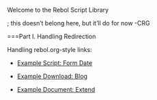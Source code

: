 Welcome to the Rebol Script Library

; this doesn't belong here, but it'll do for now -CRG

===Part I. Handling Redirection

Handling rebol.org-style links:

* [Example Script: Form Date](%/view-script.r?script=form-date.r)

* [Example Download: Blog](%/download-a-script.r?script-name=blog.r)

* [Example Document: Extend](%/documentation.r?script=extend.r)
